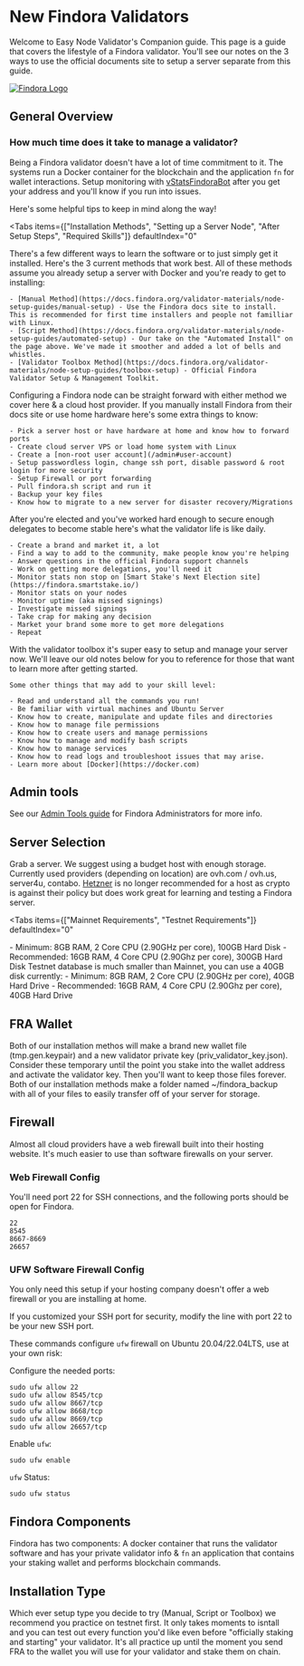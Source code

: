 
# New Findora Validators
Welcome to Easy Node Validator's Companion guide. This page is a guide that covers the lifestyle of a Findora validator. You'll see our notes on the 3 ways to use the official documents site to setup a server separate from this guide.  

[![Findora Logo](/findora_logo_white.png)](/findora)

## General Overview
### How much time does it take to manage a validator?
Being a Findora validator doesn't have a lot of time commitment to it. The systems run a Docker container for the blockchain and the application `fn` for wallet interactions. Setup monitoring with [vStatsFindoraBot](https://t.me/vStatsFindoraBot) after you get your address and you'll know if you run into issues.  

Here's some helpful tips to keep in mind along the way!  

<Tabs
  items={["Installation  Methods", "Setting up a Server Node", "After Setup Steps", "Required Skills"]}
  defaultIndex="0"
>
  <Tab>
    There's a few different ways to learn the software or to just simply get it installed. Here's the 3 current methods that work best. All of these methods assume you already setup a server with Docker and you're ready to get to installing:  

    - [Manual Method](https://docs.findora.org/validator-materials/node-setup-guides/manual-setup) - Use the Findora docs site to install. This is recommended for first time installers and people not familliar with Linux.
    - [Script Method](https://docs.findora.org/validator-materials/node-setup-guides/automated-setup) - Our take on the "Automated Install" on the page above. We've made it smoother and added a lot of bells and whistles.
    - [Validator Toolbox Method](https://docs.findora.org/validator-materials/node-setup-guides/toolbox-setup) - Official Findora Validator Setup & Management Toolkit.
  </Tab>
  <Tab>
    Configuring a Findora node can be straight forward with either method we cover here & a cloud host provider. If you manually install Findora from their docs site or use home hardware here's some extra things to know:

    - Pick a server host or have hardware at home and know how to forward ports
    - Create cloud server VPS or load home system with Linux
    - Create a [non-root user account](/admin#user-account)
    - Setup passwordless login, change ssh port, disable password & root login for more security
    - Setup Firewall or port forwarding
    - Pull findora.sh script and run it
    - Backup your key files
    - Know how to migrate to a new server for disaster recovery/Migrations
  </Tab>
  <Tab>
    After you're elected and you've worked hard enough to secure enough delegates to become stable here's what the validator life is like daily.  

    - Create a brand and market it, a lot
    - Find a way to add to the community, make people know you're helping
    - Answer questions in the official Findora support channels
    - Work on getting more delegations, you'll need it
    - Monitor stats non stop on [Smart Stake's Next Election site](https://findora.smartstake.io/)
    - Monitor stats on your nodes
    - Monitor uptime (aka missed signings)
    - Investigate missed signings
    - Take crap for making any decision
    - Market your brand some more to get more delegations
    - Repeat
  </Tab>
  <Tab>
    With the validator toolbox it's super easy to setup and manage your server now. We'll leave our old notes below for you to reference for those that want to learn more after getting started.

    Some other things that may add to your skill level:  
    
    - Read and understand all the commands you run!
    - Be familiar with virtual machines and Ubuntu Server
    - Know how to create, manipulate and update files and directories
    - Know how to manage file permissions
    - Know how to create users and manage permissions
    - Know how to manage and modify bash scripts
    - Know how to manage services
    - Know how to read logs and troubleshoot issues that may arise.
    - Learn more about [Docker](https://docker.com)
  </Tab>
</Tabs>

## Admin tools
See our [Admin Tools guide](/admin) for Findora Administrators for more info.

## Server Selection
Grab a server. We suggest using a budget host with enough storage. Currently used providers (depending on location) are ovh.com / ovh.us, server4u, contabo. [Hetzner](https://hetzner.cloud/?ref=uUlKM6mNXPli) is no longer recommended for a host as crypto is against their policy but does work great for learning and testing a Findora server.

<Tabs
  items={["Mainnet Requirements", "Testnet Requirements"]}
  defaultIndex="0"
>
  <Tab>
    - Minimum: 8GB RAM, 2 Core CPU (2.90GHz per core), 100GB Hard Disk
    - Recommended: 16GB RAM, 4 Core CPU (2.90Ghz per core), 300GB Hard Disk
  </Tab>
  <Tab>
    Testnet database is much smaller than Mainnet, you can use a 40GB disk currently:
    - Minimum: 8GB RAM, 2 Core CPU (2.90GHz per core), 40GB Hard Drive
    - Recommended: 16GB RAM, 4 Core CPU (2.90Ghz per core), 40GB Hard Drive
  </Tab>
</Tabs>

## FRA Wallet
Both of our installation methos will make a brand new wallet file (tmp.gen.keypair) and a new validator private key (priv_validator_key.json). Consider these temporary until the point you stake into the wallet address and activate the validator key. Then you'll want to keep those files forever. Both of our installation methods make a folder named ~/findora_backup with all of your files to easily transfer off of your server for storage.

## Firewall
Almost all cloud providers have a web firewall built into their hosting website. It's much easier to use than software firewalls on your server.

### Web Firewall Config
You'll need port 22 for SSH connections, and the following ports should be open for Findora.
```text copy
22
8545
8667-8669
26657
```

### UFW Software Firewall Config
You only need this setup if your hosting company doesn't offer a web firewall or you are installing at home.  

If you customized your SSH port for security, modify the line with port 22 to be your new SSH port.  

These commands configure `ufw` firewall on Ubuntu 20.04/22.04LTS, use at your own risk:  

Configure the needed ports:
```text copy
sudo ufw allow 22
sudo ufw allow 8545/tcp
sudo ufw allow 8667/tcp
sudo ufw allow 8668/tcp
sudo ufw allow 8669/tcp
sudo ufw allow 26657/tcp
```

Enable `ufw`:
```text copy
sudo ufw enable
```

`ufw` Status:
```text copy
sudo ufw status
```

## Findora Components
Findora has two components: A docker container that runs the validator software and has your private validator info & `fn` an application that contains your staking wallet and performs blockchain commands.

## Installation Type
Which ever setup type you decide to try (Manual, Script or Toolbox) we recommend you practice on testnet first. It only takes moments to isntall and you can test out every function you'd like even before "officially staking and starting" your validator. It's all practice up until the moment you send FRA to the wallet you will use for your validator and stake them on chain.